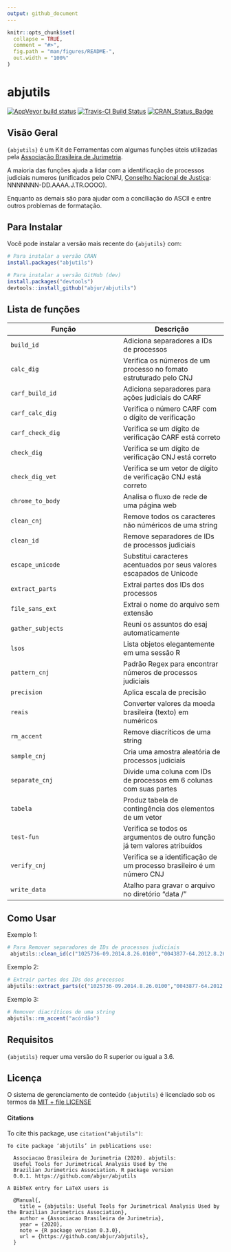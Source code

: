 ```yaml
---
output: github_document
---
```


<!-- README.md is generated from README.Rmd. Please edit that file -->

```r
knitr::opts_chunk$set(
  collapse = TRUE,
  comment = "#>",
  fig.path = "man/figures/README-",
  out.width = "100%"
)
```

# abjutils

<!-- badges: start -->
[![AppVeyor build status](https://ci.appveyor.com/api/projects/status/github/abjur/abjutils?branch=master&svg=true)](https://ci.appveyor.com/project/abjur/abjutils/branch/master)
[![Travis-CI Build Status](https://travis-ci.org/abjur/abjutils.svg?branch=master)](https://travis-ci.org/abjur/abjutils)
[![CRAN_Status_Badge](https://www.r-pkg.org/badges/version/abjutils)](https://cran.r-project.org/package=abjutils)
<!-- badges: end -->

## Visão Geral 

`{abjutils}` é um Kit de Ferramentas com algumas funções úteis utilizadas pela 
[Associação Brasileira de Jurimetria](https://abj.org.br/). 

A maioria das funções ajuda a lidar com a identificação de processos judiciais 
numeros (unificados pelo CNPJ, [Conselho Nacional de Justiça](https://www.cnj.jus.br/programas-e-acoes/numeracao-unica/documentos/): NNNNNNN-DD.AAAA.J.TR.OOOO).

Enquanto as demais são para ajudar com a conciliação do ASCII e entre outros 
problemas de formatação. 


## Para Instalar

Você pode instalar a versão mais recente do `{abjutils}` com: 

```r
# Para instalar a versão CRAN
install.packages("abjutils")

# Para instalar a versão GitHub (dev)
install.packages("devtools")
devtools::install_github("abjur/abjutils")
```

## Lista de funções 

Função  | Descrição
-------------|------------
`build_id`   | Adiciona separadores a IDs de processos 
`calc_dig`   | Verifica os números de um processo no fomato estruturado pelo CNJ 
`carf_build_id`| Adiciona separadores para ações judiciais do CARF 
`carf_calc_dig`| Verifica o número CARF com o dígito de verificação
`carf_check_dig`| Verifica se um dígito de verificação CARF está correto 
`check_dig`      | Verifica se um dígito de verificação CNJ está correto
`check_dig_vet`| Verifica se um vetor de dígito de verificação CNJ está correto
`chrome_to_body`| Analisa o fluxo de rede de uma página web
`clean_cnj`   | Remove todos os caracteres não núméricos de uma string
`clean_id`    | Remove separadores de IDs de processos judiciais
`escape_unicode`| Substitui caracteres acentuados por seus valores escapados de Unicode
`extract_parts`| Extrai partes dos IDs dos processos 
`file_sans_ext`| Extrai o nome do arquivo sem extensão
`gather_subjects`| Reuni os assuntos do esaj automaticamente
`lsos`        | Lista objetos elegantemente em uma sessão R
`pattern_cnj` | Padrão Regex para encontrar números de processos judiciais
`precision`   | Aplica escala de precisão
`reais`       | Converter valores da moeda brasileira (texto) em numéricos
`rm_accent`   | Remove diacríticos de uma string
`sample_cnj`  | Cria uma amostra aleatória de processos judiciais 
`separate_cnj`| Divide uma coluna com IDs de processos em 6 colunas com suas partes
`tabela`      | Produz tabela de contingência dos elementos de um vetor
`test-fun`    | Verifica se todos os argumentos de outro função já tem valores atribuídos
`verify_cnj`  | Verifica se a identificação de um processo brasileiro é um número CNJ
`write_data`  | Atalho para gravar o arquivo no diretório "data /"


## Como Usar 

Exemplo 1:

```r
# Para Remover separadores de IDs de processos judiciais
 abjutils::clean_id(c("1025736-09.2014.8.26.0100","0043877-64.2012.8.26.0100","1013689-61.2018.8.26.0100"))

```
Exemplo 2:

```r
# Extrair partes dos IDs dos processos
abjutils::extract_parts(c("1025736-09.2014.8.26.0100","0043877-64.2012.8.26.0100","1013689-61.2018.8.26.0100"))
```
Exemplo 3: 

```r
# Remover diacríticos de uma string
abjutils::rm_accent("acórdão")
```

## Requisitos 

`{abjutils}` requer uma versão do R superior ou igual a 3.6. 

## Licença  

O sistema de gerenciamento de conteúdo `{abjutils}` é licenciado sob os termos da [MIT + file LICENSE](https://github.com/abjur/abjutils/blob/master/LICENSE) 

#### Citations

To cite this package, use `citation("abjutils")`:

```
To cite package ‘abjutils’ in publications use:

  Associacao Brasileira de Jurimetria (2020). abjutils:
  Useful Tools for Jurimetrical Analysis Used by the
  Brazilian Jurimetrics Association. R package version
  0.0.1. https://github.com/abjur/abjutils

A BibTeX entry for LaTeX users is

  @Manual{,
    title = {abjutils: Useful Tools for Jurimetrical Analysis Used by the Brazilian Jurimetrics Association},
    author = {Associacao Brasileira de Jurimetria},
    year = {2020},
    note = {R package version 0.3.0},
    url = {https://github.com/abjur/abjutils},
  }
```
